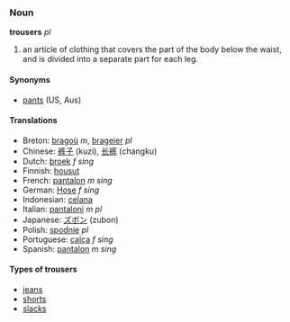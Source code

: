 === Noun ===
'''trousers''' ''pl''

#an article of clothing that covers the part of the body below the waist, and is divided into a separate part for each leg.

====Synonyms====
*[[pants]] (US, Aus)

====Translations====
*Breton: [[bragoù]] ''m'', [[brageier]] ''pl''
*Chinese: [[裤子]] (kuzi), [[长裤]] (changku)
*Dutch: [[broek]] ''f sing''
*Finnish: [[housut]]
*French: [[pantalon]] ''m sing''
*German: [[Hose]] ''f sing''
*Indonesian: [[celana]]
*Italian: [[pantaloni]] ''m pl''
*Japanese: [[ズボン]] (zubon)
*Polish: [[spodnie]] ''pl''
*Portuguese: [[calça]] ''f sing''
*Spanish: [[pantalon]] ''m sing''

====Types of trousers====
*[[jeans]]
*[[shorts]]
*[[slacks]]